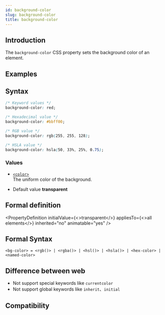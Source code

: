 ```yaml
---
id: background-color
slug: background-color
title: background-color
---
```


## Introduction

The `background-color` CSS property sets the background color of an element.

## Examples


<Go
  example="css-api"
  defaultFile="src/background-color/App.tsx"
  img="/assets/doc/css/background-color.jpg"
  defaultEntryFile="dist/background-color.lynx.bundle"
  entry="src/background-color"
/>

## Syntax

```css
/* Keyword values */
background-color: red;

/* Hexadecimal value */
background-color: #bbff00;

/* RGB value */
background-color: rgb(255, 255, 128);

/* HSLA value */
background-color: hsla(50, 33%, 25%, 0.75);
```

### Values

- [`<color>`](api/css/data-type/color.mdx) <br/>
  The uniform color of the background.

- Default value **transparent** <br />

## Formal definition


<PropertyDefinition
  initialValue={<>transparent</>}
  appliesTo={<>all elements</>}
  inherited="no"
  animatable="yes"
/>

## Formal Syntax

```
<bg-color> = <rgb()> | <rgba()> | <hsl()> | <hsla()> | <hex-color> | <named-color>
```

## Difference between web

- Not support special keywords like `currentcolor`
- Not support global keywords like `inherit`、`initial`

## Compatibility


<LegacyCompatTable metadata="css/properties/background-color" />
